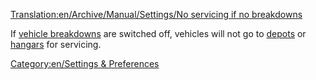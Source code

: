 [[Translation:en/Archive/Manual/Settings/No servicing if no breakdowns]]


If [[en/Archive/Manual/Settings/Difficulty#Vehicle breakdowns|vehicle breakdowns]] are switched off, vehicles will not go to [[en/Manual/Depots|depots]] or [[en/Hangars|hangars]] for servicing.

[[Category:en/Settings & Preferences]]
{{en/OpenTTD-Patch-Stub}}